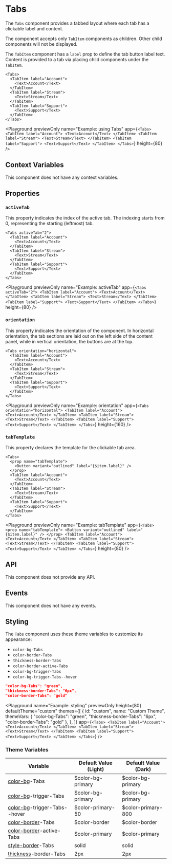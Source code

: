 # Tabs

The `Tabs` component provides a tabbed layout where each tab has a clickable label and content.

The component accepts only `TabItem` components as children.
Other child components will not be displayed.

The `TabItem` component has a `label` prop to define the tab button label text.
Content is provided to a tab via placing child components under the `TabItem`.

```ueml copy
<Tabs>
  <TabItem label="Account">
    <Text>Account</Text>
  </TabItem>
  <TabItem label="Stream">
    <Text>Stream</Text>
  </TabItem>
  <TabItem label="Support">
    <Text>Support</Text>
  </TabItem>
</Tabs>
```

<Playground
  previewOnly
  name="Example: using Tabs"
  app={`
  <Tabs>
    <TabItem label="Account">
      <Text>Account</Text>
    </TabItem>
    <TabItem label="Stream">
      <Text>Stream</Text>
    </TabItem>
    <TabItem label="Support">
      <Text>Support</Text>
    </TabItem>
  </Tabs>
  `}
  height={80}
/>

## Context Variables

This component does not have any context variables.

## Properties

### `activeTab`

This property indicates the index of the active tab. The indexing starts from 0, representing the starting (leftmost) tab.

```ueml copy /activeTab="2"/
<Tabs activeTab="2">
  <TabItem label="Account">
    <Text>Account</Text>
  </TabItem>
  <TabItem label="Stream">
    <Text>Stream</Text>
  </TabItem>
  <TabItem label="Support">
    <Text>Support</Text>
  </TabItem>
</Tabs>
```

<Playground
  previewOnly
  name="Example: activeTab"
  app={`
  <Tabs activeTab="2">
    <TabItem label="Account">
      <Text>Account</Text>
    </TabItem>
    <TabItem label="Stream">
      <Text>Stream</Text>
    </TabItem>
    <TabItem label="Support">
      <Text>Support</Text>
    </TabItem>
  </Tabs>
  `}
  height={80}
/>

### `orientation`

This property indicates the orientation of the component. In horizontal orientation, the tab sections are laid out on the left side of the content panel, while in vertical orientation, the buttons are at the top.

```ueml copy /orientation="horizontal"/
<Tabs orientation="horizontal">
  <TabItem label="Account">
    <Text>Account</Text>
  </TabItem>
  <TabItem label="Stream">
    <Text>Stream</Text>
  </TabItem>
  <TabItem label="Support">
    <Text>Support</Text>
  </TabItem>
</Tabs>
```

<Playground
  previewOnly
  name="Example: orientation"
  app={`
  <Tabs orientation="horizontal">
    <TabItem label="Account">
      <Text>Account</Text>
    </TabItem>
    <TabItem label="Stream">
      <Text>Stream</Text>
    </TabItem>
    <TabItem label="Support">
      <Text>Support</Text>
    </TabItem>
  </Tabs>
  `}
  height={160}
/>

### `tabTemplate`

This property declares the template for the clickable tab area.

```ueml copy {2-4}
<Tabs>
  <prop name="tabTemplate">
    <Button variant="outlined" label="{$item.label}" />
  </prop>
  <TabItem label="Account">
    <Text>Account</Text>
  </TabItem>
  <TabItem label="Stream">
    <Text>Stream</Text>
  </TabItem>
  <TabItem label="Support">
    <Text>Support</Text>
  </TabItem>
</Tabs>
```

<Playground
  previewOnly
  name="Example: tabTemplate"
  app={`
  <Tabs>
    <prop name="tabTemplate">
      <Button variant="outlined" label="{$item.label}" />
    </prop>
    <TabItem label="Account">
      <Text>Account</Text>
    </TabItem>
    <TabItem label="Stream">
      <Text>Stream</Text>
    </TabItem>
    <TabItem label="Support">
      <Text>Support</Text>
    </TabItem>
  </Tabs>
  `}
  height={80}
/>

## API

This component does not provide any API.

## Events

This component does not have any events.

## Styling

The `Tabs` component uses these theme variables to customize its appearance:

- `color-bg-Tabs`
- `color-border-Tabs`
- `thickness-border-Tabs`
- `color-border-active-Tabs`
- `color-bg-trigger-Tabs`
- `color-bg-trigger-Tabs--hover`

```json copy
"color-bg-Tabs": "green",
"thickness-border-Tabs": "6px",
"color-border-Tabs": "gold"
```

<Playground
  name="Example: styling"
  previewOnly
  height={80}
  defaultTheme="custom"
  themes={[
    {
      id: "custom",
      name: "Custom Theme",
      themeVars: {
        "color-bg-Tabs": "green",
        "thickness-border-Tabs": "6px",
        "color-border-Tabs": "gold"
      },
    },
  ]}
  app={`
  <Tabs>
    <TabItem label="Account">
      <Text>Account</Text>
    </TabItem>
    <TabItem label="Stream">
      <Text>Stream</Text>
    </TabItem>
    <TabItem label="Support">
      <Text>Support</Text>
    </TabItem>
  </Tabs>
  `}
/>

### Theme Variables

| Variable | Default Value (Light) | Default Value (Dark) |
| --- | --- | --- |
| [color-bg](../styles-and-themes/common-units/#color-values)-Tabs | $color-bg-primary | $color-bg-primary |
| [color-bg](../styles-and-themes/common-units/#color-values)-trigger-Tabs | $color-bg-primary | $color-bg-primary |
| [color-bg](../styles-and-themes/common-units/#color-values)-trigger-Tabs--hover | $color-primary-50 | $color-primary-800 |
| [color-border](../styles-and-themes/common-units/#color-values)-Tabs | $color-border | $color-border |
| [color-border](../styles-and-themes/common-units/#color-values)-active-Tabs | $color-primary | $color-primary |
| [style-border](../styles-and-themes/common-units/#border-style-values)-Tabs | solid | solid |
| [thickness](../styles-and-themes/common-units/#size-values)-border-Tabs | 2px | 2px |

